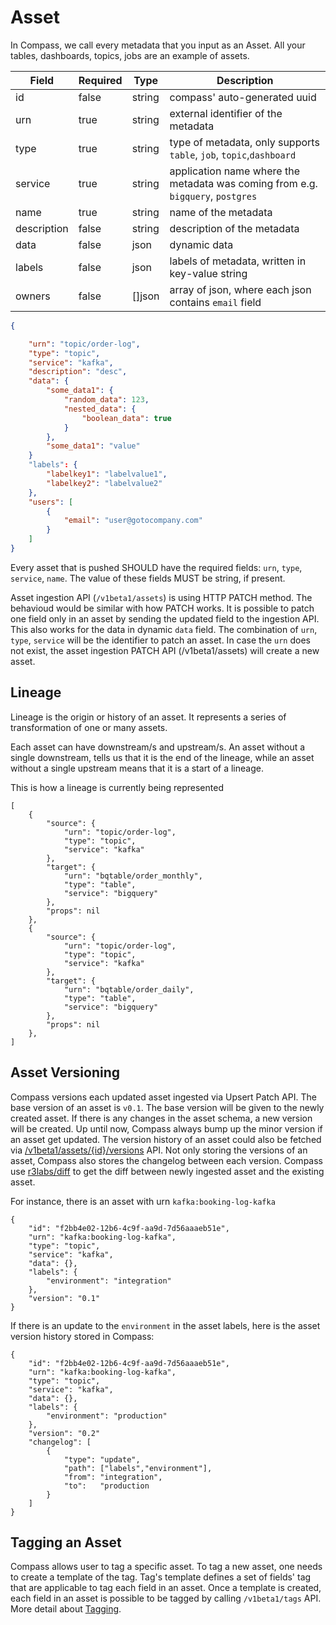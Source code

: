 
# Asset

In Compass, we call every metadata that you input as an Asset. All your tables, dashboards, topics, jobs are an example of assets.

<Tabs>
<TabItem value="table" label="Table View">

|  Field | Required | Type   | Description |
|---|---|---|---|
|  id | false |  string |  compass' auto-generated uuid |
|  urn | true | string |  external identifier of the metadata |
|  type | true | string  |  type of metadata, only supports `table`, `job`, `topic`,`dashboard` |
|  service | true | string  |  application name where the metadata was coming from e.g. `bigquery`, `postgres` |
|  name | true | string  |  name of the metadata |
|  description | false | string  | description of the metadata  |
|  data | false | json |  dynamic data |
|  labels | false |json  |  labels of metadata, written in key-value string  |
|  owners | false | []json | array of json, where each json contains `email` field  |

</TabItem>
<TabItem value="json" label="JSON">

```json
{

    "urn": "topic/order-log",
    "type": "topic",
    "service": "kafka",
    "description": "desc",
    "data": {
        "some_data1": {
            "random_data": 123,
            "nested_data": {
                "boolean_data": true
            }
        }, 
        "some_data1": "value"
    }
    "labels": {
        "labelkey1": "labelvalue1", 
        "labelkey2": "labelvalue2"
    },
    "users": [
        {
            "email": "user@gotocompany.com"
        }
    ]
}
```

</TabItem>
</Tabs>


Every asset that is pushed SHOULD have the required fields: `urn`, `type`, `service`, `name`. The value of these fields MUST be string, if present. 

Asset ingestion API (`/v1beta1/assets`) is using HTTP PATCH method. The behavioud would be similar with how PATCH works. It is possible to patch one field only in an asset by sending the updated field to the ingestion API. This also works for the data in dynamic `data` field. The combination of `urn`, `type`, `service` will be the identifier to patch an asset.
In case the `urn` does not exist, the asset ingestion PATCH API \(/v1beta1/assets\) will create a new asset.

## Lineage

Lineage is the origin or history of an asset. It represents a series of transformation of one or many assets.

Each asset can have downstream/s and upstream/s. An asset without a single downstream, tells us that it is the end of the lineage, while an asset without a single upstream means that it is a start of a lineage.

This is how a lineage is currently being represented
```text
[
    {
        "source": {
            "urn": "topic/order-log",
            "type": "topic",
            "service": "kafka"
        },
        "target": {
            "urn": "bqtable/order_monthly",
            "type": "table",
            "service": "bigquery"
        },
        "props": nil
    },    
    {
        "source": {
            "urn": "topic/order-log",
            "type": "topic",
            "service": "kafka"
        },
        "target": {
            "urn": "bqtable/order_daily",
            "type": "table",
            "service": "bigquery"
        },
        "props": nil
    },
]
```

## Asset Versioning
Compass versions each updated asset ingested via Upsert Patch API. The base version of an asset is `v0.1`. The base version will be given to the newly created asset. If there is any changes in the asset schema, a new version will be created. 
Up until now, Compass always bump up the minor version if an asset get updated. The version history of an asset could also be fetched via [/v1beta1/assets/{id}/versions](https://github.com/goto/compass/blob/main/third_party/OpenAPI/compass.swagger.json) API.
Not only storing the versions of an asset, Compass also stores the changelog between each version. Compass use [r3labs/diff](https://github.com/r3labs/diff) to get the diff between newly ingested asset and the existing asset.

For instance, there is an asset with urn `kafka:booking-log-kafka`
```text
{
    "id": "f2bb4e02-12b6-4c9f-aa9d-7d56aaaeb51e",
    "urn": "kafka:booking-log-kafka",
    "type": "topic",
    "service": "kafka",
    "data": {},
    "labels": {
        "environment": "integration"
    },
    "version": "0.1"
}
```

If there is an update to the `environment` in the asset labels, here is the asset version history stored in Compass:
```text
{
    "id": "f2bb4e02-12b6-4c9f-aa9d-7d56aaaeb51e",
    "urn": "kafka:booking-log-kafka",
    "type": "topic",
    "service": "kafka",
    "data": {},
    "labels": {
        "environment": "production"
    },
    "version": "0.2"
    "changelog": [
        {
            "type": "update",
            "path": ["labels","environment"],
            "from": "integration",
            "to":   "production
        }
    ]
}
```

## Tagging an Asset
Compass allows user to tag a specific asset. To tag a new asset, one needs to create a template of the tag. Tag's template defines a set of fields' tag that are applicable to tag each field in an asset.
Once a template is created, each field in an asset is possible to be tagged by calling `/v1beta1/tags` API. More detail about [Tagging](../guides/tagging.md).
